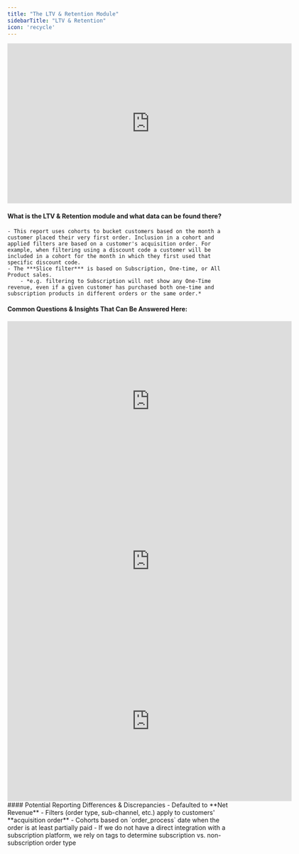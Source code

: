 ```yaml
---
title: "The LTV & Retention Module"
sidebarTitle: "LTV & Retention"
icon: 'recycle'
---
```

<iframe width="640" height="360" src="https://www.loom.com/embed/edaf2cb932e749fdafffd58cdad8dd7c?sid=e3c9fa0b-4f44-4ec8-a5a1-be6c9f7bccde" frameborder="0" webkitallowfullscreen mozallowfullscreen allowfullscreen></iframe>

#### What is the LTV & Retention module and what data can be found there?
    - This report uses cohorts to bucket customers based on the month a customer placed their very first order. Inclusion in a cohort and applied filters are based on a customer's acquisition order. For example, when filtering using a discount code a customer will be included in a cohort for the month in which they first used that specific discount code.
    - The ***Slice filter*** is based on Subscription, One-time, or All Product sales.  
        - *e.g. filtering to Subscription will not show any One-Time revenue, even if a given customer has purchased both one-time and subscription products in different orders or the same order.*
#### Common Questions & Insights That Can Be Answered Here:
<AccordionGroup>
<Accordion title="What sources bring in highest LTV customers?">
    <iframe width="640" height="360" src="https://www.loom.com/embed/9cfa46ff322a464ab999e944267450a0?sid=37cde52a-753c-436c-9683-4de5e223082a" frameborder="0" webkitallowfullscreen mozallowfullscreen allowfullscreen></iframe>
</Accordion>
<Accordion title="What is the LTV of Amazon customers?">
    <iframe width="640" height="360" src="https://www.loom.com/embed/b0533855ac5144aab08ec13feb60203e?sid=04a7381a-8b7f-49b3-9784-bbcec85ad8aa" frameborder="0" webkitallowfullscreen mozallowfullscreen allowfullscreen></iframe>
</Accordion>

<Accordion title="How much more valuable are my subscription customers than non-subscription customers?">
    <iframe width="640" height="360" src="https://www.loom.com/embed/1c663f044de544c48316915fc1be21ca?sid=f2aceb9e-8900-442e-a624-6a369aec36ac" frameborder="0" webkitallowfullscreen mozallowfullscreen allowfullscreen></iframe>
</Accordion>
</AccordionGroup>
#### Potential Reporting Differences & Discrepancies
    - Defaulted to **Net Revenue**
    - Filters (order type, sub-channel, etc.) apply to customers' **acquisition order**
    - Cohorts based on `order_process` date when the order is at least partially paid
    - If we do not have a direct integration with a subscription platform, we rely on tags to determine subscription vs. non-subscription order type